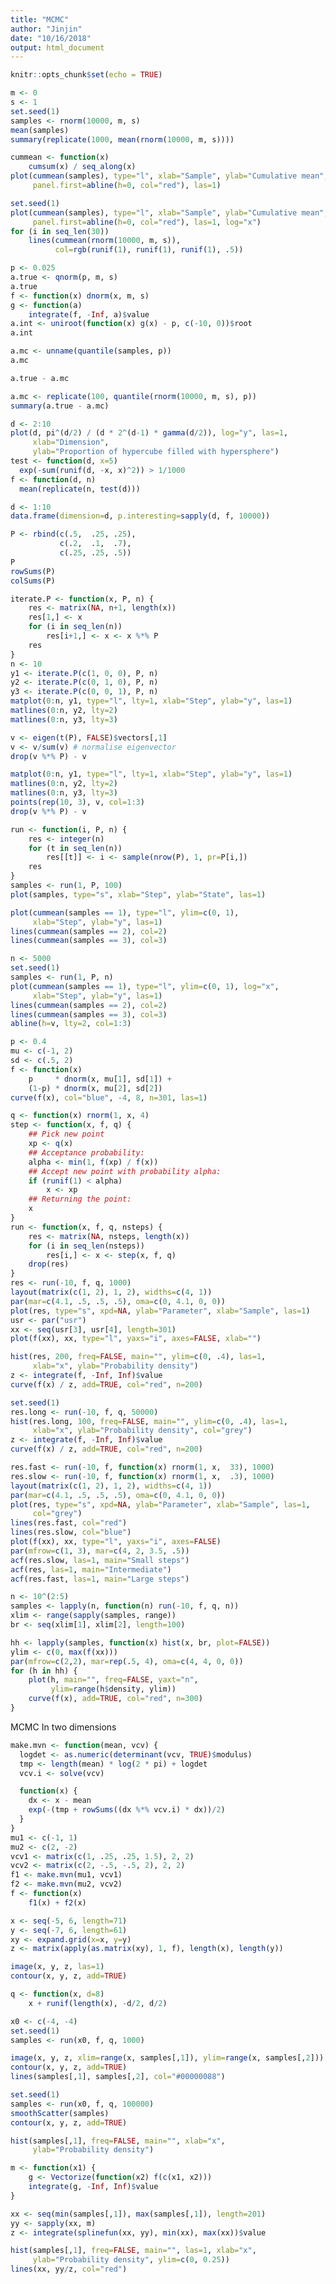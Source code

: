 ```yaml
---
title: "MCMC"
author: "Jinjin"
date: "10/16/2018"
output: html_document
---
```


```r
knitr::opts_chunk$set(echo = TRUE)
```
```r
m <- 0
s <- 1
set.seed(1)
samples <- rnorm(10000, m, s)
mean(samples)
summary(replicate(1000, mean(rnorm(10000, m, s))))
```

```r
cummean <- function(x)
    cumsum(x) / seq_along(x)
plot(cummean(samples), type="l", xlab="Sample", ylab="Cumulative mean",
     panel.first=abline(h=0, col="red"), las=1)
```

```r
set.seed(1)
plot(cummean(samples), type="l", xlab="Sample", ylab="Cumulative mean",
     panel.first=abline(h=0, col="red"), las=1, log="x")
for (i in seq_len(30))
    lines(cummean(rnorm(10000, m, s)),
          col=rgb(runif(1), runif(1), runif(1), .5))
```
```r
p <- 0.025
a.true <- qnorm(p, m, s)
a.true
f <- function(x) dnorm(x, m, s)
g <- function(a)
    integrate(f, -Inf, a)$value
a.int <- uniroot(function(x) g(x) - p, c(-10, 0))$root
a.int

a.mc <- unname(quantile(samples, p))
a.mc

a.true - a.mc

a.mc <- replicate(100, quantile(rnorm(10000, m, s), p))
summary(a.true - a.mc)
```

```r
d <- 2:10
plot(d, pi^(d/2) / (d * 2^(d-1) * gamma(d/2)), log="y", las=1,
     xlab="Dimension",
     ylab="Proportion of hypercube filled with hypersphere")
test <- function(d, x=5)
  exp(-sum(runif(d, -x, x)^2)) > 1/1000
f <- function(d, n)
  mean(replicate(n, test(d)))

d <- 1:10
data.frame(dimension=d, p.interesting=sapply(d, f, 10000))
```
```r
P <- rbind(c(.5,  .25, .25),
           c(.2,  .1,  .7),
           c(.25, .25, .5))
P
rowSums(P)
colSums(P)
```
```r
iterate.P <- function(x, P, n) {
    res <- matrix(NA, n+1, length(x))
    res[1,] <- x
    for (i in seq_len(n))
        res[i+1,] <- x <- x %*% P
    res
}
n <- 10
y1 <- iterate.P(c(1, 0, 0), P, n)
y2 <- iterate.P(c(0, 1, 0), P, n)
y3 <- iterate.P(c(0, 0, 1), P, n)
matplot(0:n, y1, type="l", lty=1, xlab="Step", ylab="y", las=1)
matlines(0:n, y2, lty=2)
matlines(0:n, y3, lty=3)
```
```r
v <- eigen(t(P), FALSE)$vectors[,1]
v <- v/sum(v) # normalise eigenvector
drop(v %*% P) - v
```

```r
matplot(0:n, y1, type="l", lty=1, xlab="Step", ylab="y", las=1)
matlines(0:n, y2, lty=2)
matlines(0:n, y3, lty=3)
points(rep(10, 3), v, col=1:3)
drop(v %*% P) - v
```

```r
run <- function(i, P, n) {
    res <- integer(n)
    for (t in seq_len(n))
        res[[t]] <- i <- sample(nrow(P), 1, pr=P[i,])
    res
}
samples <- run(1, P, 100)
plot(samples, type="s", xlab="Step", ylab="State", las=1)
```
```r
plot(cummean(samples == 1), type="l", ylim=c(0, 1),
     xlab="Step", ylab="y", las=1)
lines(cummean(samples == 2), col=2)
lines(cummean(samples == 3), col=3)
```
```r
n <- 5000
set.seed(1)
samples <- run(1, P, n)
plot(cummean(samples == 1), type="l", ylim=c(0, 1), log="x",
     xlab="Step", ylab="y", las=1)
lines(cummean(samples == 2), col=2)
lines(cummean(samples == 3), col=3)
abline(h=v, lty=2, col=1:3)
```
```r
p <- 0.4
mu <- c(-1, 2)
sd <- c(.5, 2)
f <- function(x)
    p     * dnorm(x, mu[1], sd[1]) +
    (1-p) * dnorm(x, mu[2], sd[2])
curve(f(x), col="blue", -4, 8, n=301, las=1)
```
```r
q <- function(x) rnorm(1, x, 4)
step <- function(x, f, q) {
    ## Pick new point
    xp <- q(x)
    ## Acceptance probability:
    alpha <- min(1, f(xp) / f(x))
    ## Accept new point with probability alpha:
    if (runif(1) < alpha)
        x <- xp
    ## Returning the point:
    x
}
run <- function(x, f, q, nsteps) {
    res <- matrix(NA, nsteps, length(x))
    for (i in seq_len(nsteps))
        res[i,] <- x <- step(x, f, q)
    drop(res)
}
res <- run(-10, f, q, 1000)
layout(matrix(c(1, 2), 1, 2), widths=c(4, 1))
par(mar=c(4.1, .5, .5, .5), oma=c(0, 4.1, 0, 0))
plot(res, type="s", xpd=NA, ylab="Parameter", xlab="Sample", las=1)
usr <- par("usr")
xx <- seq(usr[3], usr[4], length=301)
plot(f(xx), xx, type="l", yaxs="i", axes=FALSE, xlab="")
```
```r
hist(res, 200, freq=FALSE, main="", ylim=c(0, .4), las=1,
     xlab="x", ylab="Probability density")
z <- integrate(f, -Inf, Inf)$value
curve(f(x) / z, add=TRUE, col="red", n=200)
```

```r
set.seed(1)
res.long <- run(-10, f, q, 50000)
hist(res.long, 100, freq=FALSE, main="", ylim=c(0, .4), las=1,
     xlab="x", ylab="Probability density", col="grey")
z <- integrate(f, -Inf, Inf)$value
curve(f(x) / z, add=TRUE, col="red", n=200)

```
```r
res.fast <- run(-10, f, function(x) rnorm(1, x,  33), 1000)
res.slow <- run(-10, f, function(x) rnorm(1, x,  .3), 1000)
layout(matrix(c(1, 2), 1, 2), widths=c(4, 1))
par(mar=c(4.1, .5, .5, .5), oma=c(0, 4.1, 0, 0))
plot(res, type="s", xpd=NA, ylab="Parameter", xlab="Sample", las=1,
     col="grey")
lines(res.fast, col="red")
lines(res.slow, col="blue")
plot(f(xx), xx, type="l", yaxs="i", axes=FALSE)
par(mfrow=c(1, 3), mar=c(4, 2, 3.5, .5))
acf(res.slow, las=1, main="Small steps")
acf(res, las=1, main="Intermediate")
acf(res.fast, las=1, main="Large steps")
```
```r
n <- 10^(2:5)
samples <- lapply(n, function(n) run(-10, f, q, n))
xlim <- range(sapply(samples, range))
br <- seq(xlim[1], xlim[2], length=100)

hh <- lapply(samples, function(x) hist(x, br, plot=FALSE))
ylim <- c(0, max(f(xx)))
par(mfrow=c(2,2), mar=rep(.5, 4), oma=c(4, 4, 0, 0))
for (h in hh) {
    plot(h, main="", freq=FALSE, yaxt="n",
         ylim=range(h$density, ylim))
    curve(f(x), add=TRUE, col="red", n=300)
}

```
MCMC In two dimensions
```r
make.mvn <- function(mean, vcv) {
  logdet <- as.numeric(determinant(vcv, TRUE)$modulus)
  tmp <- length(mean) * log(2 * pi) + logdet
  vcv.i <- solve(vcv)

  function(x) {
    dx <- x - mean
    exp(-(tmp + rowSums((dx %*% vcv.i) * dx))/2)
  }
}
mu1 <- c(-1, 1)
mu2 <- c(2, -2)
vcv1 <- matrix(c(1, .25, .25, 1.5), 2, 2)
vcv2 <- matrix(c(2, -.5, -.5, 2), 2, 2)
f1 <- make.mvn(mu1, vcv1)
f2 <- make.mvn(mu2, vcv2)
f <- function(x)
    f1(x) + f2(x)

x <- seq(-5, 6, length=71)
y <- seq(-7, 6, length=61)
xy <- expand.grid(x=x, y=y)
z <- matrix(apply(as.matrix(xy), 1, f), length(x), length(y))

image(x, y, z, las=1)
contour(x, y, z, add=TRUE)

```
```r
q <- function(x, d=8)
    x + runif(length(x), -d/2, d/2)

x0 <- c(-4, -4)
set.seed(1)
samples <- run(x0, f, q, 1000)

image(x, y, z, xlim=range(x, samples[,1]), ylim=range(x, samples[,2]))
contour(x, y, z, add=TRUE)
lines(samples[,1], samples[,2], col="#00000088")
```
```r
set.seed(1)
samples <- run(x0, f, q, 100000)
smoothScatter(samples)
contour(x, y, z, add=TRUE)
```
```r
hist(samples[,1], freq=FALSE, main="", xlab="x",
     ylab="Probability density")
```
```r
m <- function(x1) {
    g <- Vectorize(function(x2) f(c(x1, x2)))
    integrate(g, -Inf, Inf)$value
}

xx <- seq(min(samples[,1]), max(samples[,1]), length=201)
yy <- sapply(xx, m)
z <- integrate(splinefun(xx, yy), min(xx), max(xx))$value

hist(samples[,1], freq=FALSE, main="", las=1, xlab="x",
     ylab="Probability density", ylim=c(0, 0.25))
lines(xx, yy/z, col="red")
```

